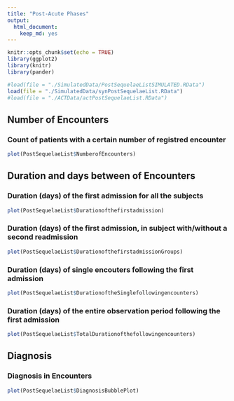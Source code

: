 ```yaml
---
title: "Post-Acute Phases"
output: 
  html_document: 
    keep_md: yes
---
```

```r
knitr::opts_chunk$set(echo = TRUE)
library(ggplot2)
library(knitr)
library(pander)

```


```r
#load(file = "./SimulatedData/PostSequelaeListSIMULATED.RData")
load(file = "./SimulatedData/synPostSequelaeList.RData")
#load(file = "./ACTData/actPostSequelaeList.RData")
```

## Number of Encounters
### Count of patients with a certain number of registred encounter

```r
plot(PostSequelaeList$NumberofEncounters)
```

## Duration and days between of Encounters
### Duration (days) of the first admission for all the subjects

```r
plot(PostSequelaeList$Durationofthefirstadmission)
```

### Duration (days) of the first admission, in subject with/without a second readmission

```r
plot(PostSequelaeList$DurationofthefirstadmissionGroups)
```

### Duration (days) of single encouters following the first admission
```r
plot(PostSequelaeList$DurationoftheSinglefollowingencounters)
```

### Duration (days) of the entire observation period following the first admission 

```r
plot(PostSequelaeList$TotalDurationofthefollowingencounters)
```



## Diagnosis
### Diagnosis in Encounters
```r
plot(PostSequelaeList$DiagnosisBubblePlot)
```

